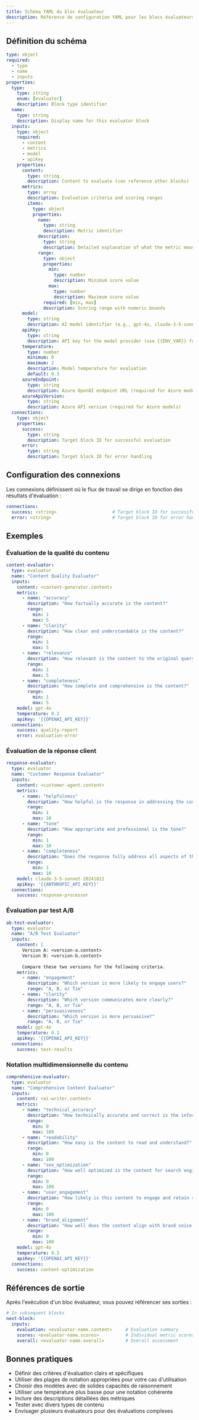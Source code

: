 ```yaml
---
title: Schéma YAML du bloc évaluateur
description: Référence de configuration YAML pour les blocs évaluateurs
---
```


## Définition du schéma

```yaml
type: object
required:
  - type
  - name
  - inputs
properties:
  type:
    type: string
    enum: [evaluator]
    description: Block type identifier
  name:
    type: string
    description: Display name for this evaluator block
  inputs:
    type: object
    required:
      - content
      - metrics
      - model
      - apiKey
    properties:
      content:
        type: string
        description: Content to evaluate (can reference other blocks)
      metrics:
        type: array
        description: Evaluation criteria and scoring ranges
        items:
          type: object
          properties:
            name:
              type: string
              description: Metric identifier
            description:
              type: string
              description: Detailed explanation of what the metric measures
            range:
              type: object
              properties:
                min:
                  type: number
                  description: Minimum score value
                max:
                  type: number
                  description: Maximum score value
              required: [min, max]
              description: Scoring range with numeric bounds
      model:
        type: string
        description: AI model identifier (e.g., gpt-4o, claude-3-5-sonnet-20241022)
      apiKey:
        type: string
        description: API key for the model provider (use {{ENV_VAR}} format)
      temperature:
        type: number
        minimum: 0
        maximum: 2
        description: Model temperature for evaluation
        default: 0.3
      azureEndpoint:
        type: string
        description: Azure OpenAI endpoint URL (required for Azure models)
      azureApiVersion:
        type: string
        description: Azure API version (required for Azure models)
  connections:
    type: object
    properties:
      success:
        type: string
        description: Target block ID for successful evaluation
      error:
        type: string
        description: Target block ID for error handling
```

## Configuration des connexions

Les connexions définissent où le flux de travail se dirige en fonction des résultats d'évaluation :

```yaml
connections:
  success: <string>                     # Target block ID for successful evaluation
  error: <string>                       # Target block ID for error handling (optional)
```

## Exemples

### Évaluation de la qualité du contenu

```yaml
content-evaluator:
  type: evaluator
  name: "Content Quality Evaluator"
  inputs:
    content: <content-generator.content>
    metrics:
      - name: "accuracy"
        description: "How factually accurate is the content?"
        range:
          min: 1
          max: 5
      - name: "clarity"
        description: "How clear and understandable is the content?"
        range:
          min: 1
          max: 5
      - name: "relevance"
        description: "How relevant is the content to the original query?"
        range:
          min: 1
          max: 5
      - name: "completeness"
        description: "How complete and comprehensive is the content?"
        range:
          min: 1
          max: 5
    model: gpt-4o
    temperature: 0.2
    apiKey: '{{OPENAI_API_KEY}}'
  connections:
    success: quality-report
    error: evaluation-error
```

### Évaluation de la réponse client

```yaml
response-evaluator:
  type: evaluator
  name: "Customer Response Evaluator"
  inputs:
    content: <customer-agent.content>
    metrics:
      - name: "helpfulness"
        description: "How helpful is the response in addressing the customer's needs?"
        range:
          min: 1
          max: 10
      - name: "tone"
        description: "How appropriate and professional is the tone?"
        range:
          min: 1
          max: 10
      - name: "completeness"
        description: "Does the response fully address all aspects of the inquiry?"
        range:
          min: 1
          max: 10
    model: claude-3-5-sonnet-20241022
    apiKey: '{{ANTHROPIC_API_KEY}}'
  connections:
    success: response-processor
```

### Évaluation par test A/B

```yaml
ab-test-evaluator:
  type: evaluator
  name: "A/B Test Evaluator"
  inputs:
    content: |
      Version A: <version-a.content>
      Version B: <version-b.content>
      
      Compare these two versions for the following criteria.
    metrics:
      - name: "engagement"
        description: "Which version is more likely to engage users?"
        range: "A, B, or Tie"
      - name: "clarity"
        description: "Which version communicates more clearly?"
        range: "A, B, or Tie"
      - name: "persuasiveness"
        description: "Which version is more persuasive?"
        range: "A, B, or Tie"
    model: gpt-4o
    temperature: 0.1
    apiKey: '{{OPENAI_API_KEY}}'
  connections:
    success: test-results
```

### Notation multidimensionnelle du contenu

```yaml
comprehensive-evaluator:
  type: evaluator
  name: "Comprehensive Content Evaluator"
  inputs:
    content: <ai-writer.content>
    metrics:
      - name: "technical_accuracy"
        description: "How technically accurate and correct is the information?"
        range:
          min: 0
          max: 100
      - name: "readability"
        description: "How easy is the content to read and understand?"
        range:
          min: 0
          max: 100
      - name: "seo_optimization"
        description: "How well optimized is the content for search engines?"
        range:
          min: 0
          max: 100
      - name: "user_engagement"
        description: "How likely is this content to engage and retain readers?"
        range:
          min: 0
          max: 100
      - name: "brand_alignment"
        description: "How well does the content align with brand voice and values?"
        range:
          min: 0
          max: 100
    model: gpt-4o
    temperature: 0.3
    apiKey: '{{OPENAI_API_KEY}}'
  connections:
    success: content-optimization
```

## Références de sortie

Après l'exécution d'un bloc évaluateur, vous pouvez référencer ses sorties :

```yaml
# In subsequent blocks
next-block:
  inputs:
    evaluation: <evaluator-name.content>     # Evaluation summary
    scores: <evaluator-name.scores>          # Individual metric scores
    overall: <evaluator-name.overall>        # Overall assessment
```

## Bonnes pratiques

- Définir des critères d'évaluation clairs et spécifiques
- Utiliser des plages de notation appropriées pour votre cas d'utilisation
- Choisir des modèles avec de solides capacités de raisonnement
- Utiliser une température plus basse pour une notation cohérente
- Inclure des descriptions détaillées des métriques
- Tester avec divers types de contenu
- Envisager plusieurs évaluateurs pour des évaluations complexes